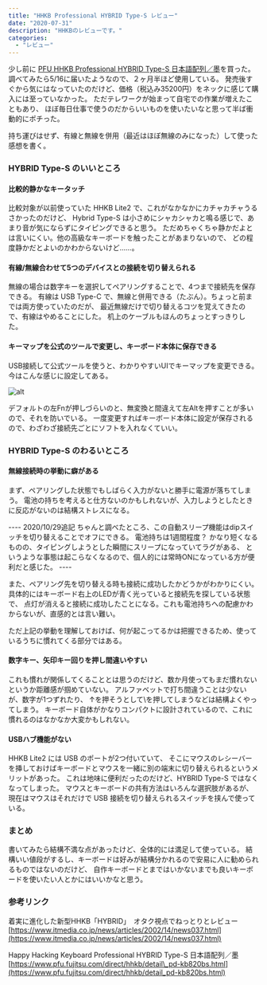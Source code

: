 ```yaml
---
title: "HHKB Professional HYBRID Type-S レビュー"
date: "2020-07-31"
description: "HHKBのレビューです。"
categories:
  - "レビュー"
---
```


少し前に [PFU HHKB Professional HYBRID Type-S 日本語配列／墨](https://www.pfu.fujitsu.com/direct/hhkb/detail_pd-kb820bs.html)を買った。
調べてみたら5/16に届いたようなので、２ヶ月半ほど使用している。
発売後すぐから気にはなっていたのだけど、価格（税込み35200円）をネックに感じて購入には至っていなかった。
ただテレワークが始まって自宅での作業が増えたこともあり、
ほぼ毎日仕事で使うのだからいいものを使いたいなと思って半ば衝動的にポチった。

持ち運びはせず、有線と無線を併用（最近はほぼ無線のみになった）して使った感想を書く。

### HYBRID Type-S のいいところ

#### 比較的静かなキータッチ

比較対象が以前使っていた HHKB Lite2 で、これがなかなかにカチャカチャうるさかったのだけど、
Hybrid Type-S は小さめにシャカシャカと鳴る感じで、あまり音が気にならずにタイピングできると思う。
ただめちゃくちゃ静かだよとは言いにくい。他の高級なキーボードを触ったことがあまりないので、
どの程度静かだとよいのかわからないけど……。

#### 有線/無線合わせて5つのデバイスとの接続を切り替えられる

無線の場合は数字キーを選択してペアリングすることで、4つまで接続先を保存できる。
有線は USB Type-C で、無線と併用できる（たぶん）。ちょっと前までは両方使っていたのだが、
最近無線だけで切り替えるコツを覚えてきたので、有線はやめることにした。
机上のケーブルもほんのちょっとすっきりした。

#### キーマップを公式のツールで変更し、キーボード本体に保存できる

USB接続して公式ツールを使うと、わかりやすいUIでキーマップを変更できる。今はこんな感じに設定してある。

<img src="/static/images/コメント-2020-08-01-063531.webp" alt="alt" />

デフォルトの左Fnが押しづらいのと、無変換と間違えて左Altを押すことが多いので、それを防いでいる。
一度変更すればキーボード本体に設定が保存されるので、わざわざ接続先ごとにソフトを入れなくていい。

### HYBRID Type-S のわるいところ

#### 無線接続時の挙動に癖がある

まず、ペアリングした状態でもしばらく入力がないと勝手に電源が落ちてしまう。
電池の持ちを考えると仕方ないのかもしれないが、入力しようとしたときに反応がないのは結構ストレスになる。

\----
2020/10/29追記
ちゃんと調べたところ、この自動スリープ機能はdipスイッチを切り替えることでオフにできる。
電池持ちは1週間程度？ かなり短くなるものの、タイピングしようとした瞬間にスリープになっていてラグがある、
というような事態は起こらなくなるので、個人的には常時ONになっている方が便利だと感じた。
\----

また、ペアリング先を切り替える時も接続に成功したかどうかがわかりにくい。
具体的にはキーボード右上のLEDが青く光っていると接続先を探している状態で、
点灯が消えると接続に成功したことになる。これも電池持ちへの配慮かわからないが、直感的とは言い難い。

ただ上記の挙動を理解しておけば、何が起こってるかは把握できるため、使っているうちに慣れてくる部分ではある。

#### 数字キー、矢印キー回りを押し間違いやすい

これも慣れが関係してくることとは思うのだけど、数か月使ってもまだ慣れないというか距離感が掴めていない。
アルファベットで打ち間違うことは少ないが、数字が1つずれたり、
↑を押そうとして\\を押してしまうなどは結構よくやってしまう。
キーボード自体がかなりコンパクトに設計されているので、これに慣れるのはなかなか大変かもしれない。

#### USBハブ機能がない

HHKB Lite2 には USB のポートが2つ付いていて、
そこにマウスのレシーバーを挿しておけばキーボードとマウスを一緒に別の端末に切り替えられるというメリットがあった。
これは地味に便利だったのだけど、HYBRID Type-S ではなくなってしまった。
マウスとキーボードの共有方法はいろんな選択肢があるが、
現在はマウスはそれだけで USB 接続を切り替えられるスイッチを挟んで使っている。

### まとめ

書いてみたら結構不満な点があったけど、全体的には満足して使っている。
結構いい値段がするし、キーボードは好みが結構分かれるので安易に人に勧められるものではないのだけど、
自作キーボードとまではいかないまでも良いキーボードを使いたい人とかにはいいかなと思う。

### 参考リンク

着実に進化した新型HHKB「HYBRID」　オタク視点でねっとりとレビュー[https://www.itmedia.co.jp/news/articles/2002/14/news037.html](https://www.itmedia.co.jp/news/articles/2002/14/news037.html)

Happy Hacking Keyboard Professional HYBRID Type-S 日本語配列／墨[https://www.pfu.fujitsu.com/direct/hhkb/detail\_pd-kb820bs.html](https://www.pfu.fujitsu.com/direct/hhkb/detail_pd-kb820bs.html)
